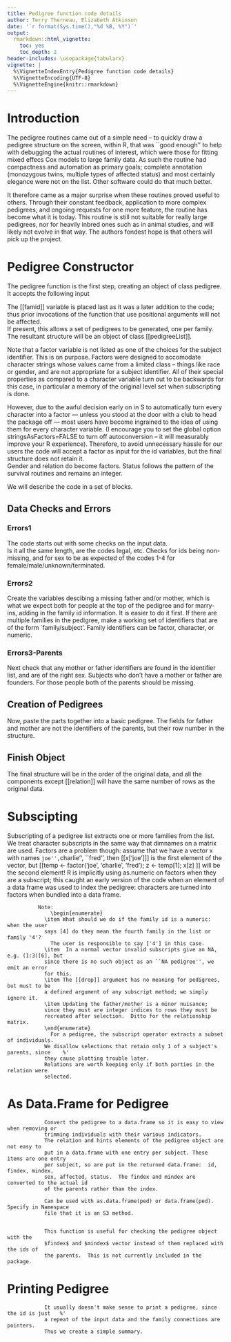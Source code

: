```yaml
---
title: Pedigree function code details
author: Terry Therneau, Elizabeth Atkinson
date: '`r format(Sys.time(),"%d %B, %Y")`'
output:
  rmarkdown::html_vignette:
    toc: yes
    toc_depth: 2
header-includes: \usepackage{tabularx}
vignette: |
  %\VignetteIndexEntry{Pedigree function code details}
  %\VignetteEncoding{UTF-8}
  %\VignetteEngine{knitr::rmarkdown}
---
```


Introduction
===============

The pedigree routines came out of a simple need -- to quickly draw a
pedigree structure on the screen, within R, that was ``good enough'' to
help with debugging the actual routines of interest, which were those for
fitting mixed effecs Cox models to large family data.  As such the routine
had compactness and automation as primary goals; complete annotation
(monozygous twins, multiple types of affected status) and most certainly
elegance were not on the list.  Other software could do that much
better.
        
It therefore came as a major surprise when these routines proved useful
to others.  Through their constant feedback, application to more
complex pedigrees, and ongoing requests for one more feature, the routine has 
become what it is today.  This routine is still not 
suitable for really large pedigrees, nor for heavily inbred ones such as in
animal studies, and will likely not evolve in that way.  The authors fondest
hope is that others will pick up the project.
        
Pedigree Constructor
========================
The pedigree function is the first step, creating an object of class pedigree.  
It accepts the following input
\begin{description}
\item[id] A numeric or character vector of subject identifiers.
\item[dadid] The identifier of the father.
\item[momid] The identifier of the mother.
\item[sex] The gender of the individual.  This can be a numeric variable
with codes of 1=male, 2=female, 3=unknown, 4=terminated, or NA=unknown.
A character or factor variable can also be supplied containing
the above; the string may be truncated and of arbitrary case.  A sex
value of 0=male 1=female is also accepted.
\item[status] Optional, a numeric variable with 0 = censored and 1 = dead.
\item[relationship] Optional, a matrix or data frame with three columns.
The first two contain the identifier values of the subject pairs, and
the third the code for their relationship: 1 = Monozygotic twin, 2=Dizygotic twin,
3= Twin of unknown zygosity, 4 = Spouse.  
\item[famid] Optional, a numeric or character vector of family identifiers.
\end{description}
        
The [[famid]] variable is placed last as it was a later addition to the
code; thus prior invocations of the function that use positional 
arguments will not be affected.                                      
If present, this allows a set of pedigrees to be generated, one per
family.  The resultant structure will be an object of class
[[pedigreeList]].
        
Note that a factor variable is not listed as one of the choices for the
subject identifier. This is on purpose.  Factors
were designed to accomodate character strings whose values came from a limited
class -- things like race or gender, and are not appropriate for a subject
identifier.  All of their special properties as compared to a character
variable turn out to be backwards for this case, in particular a memory
of the original level set when subscripting is done.

However, due to the awful decision early on in S to automatically turn every
character into a factor --- unless you stood at the door with a club to
head the package off --- most users have become ingrained to the idea of
using them for every character variable. 
(I encourage you to set the global option stringsAsFactors=FALSE to turn
            off autoconversion -- it will measurably improve your R experience).
Therefore, to avoid unnecessary hassle for our users 
the code will accept a factor as input for the id variables, but
the final structure does not retain it.  
Gender and relation do become factors.  Status follows the pattern of the 
survival routines and remains an integer.

We will describe the code in a set of blocks.

## Data Checks and Errors

### Errors1
The code starts out with some checks on the input data.  
Is it all the same length, are the codes legal, etc. Checks for ids being non-missing,
and for sex to be as expected of the codes 1-4 for female/male/unknown/terminated.
          
### Errors2
Create the variables descibing a missing father and/or mother,
which is what we expect both for people at the top of the
pedigree and for marry-ins, \emph{before} adding in the family
id information.  It is easier to do it first.
If there are multiple families in the pedigree, make a working set of
identifiers that are of the form `family/subject'.
Family identifiers can be factor, character, or numeric.

### Errors3-Parents

Next check that any mother or father identifiers are found in the identifier
list, and are of the right sex.
Subjects who don't have a mother or father are founders.  For those people 
both of the parents should be missing.

## Creation of Pedigrees
Now, paste the parts together into a basic pedigree.
The fields for father and mother are not the identifiers of
the parents, but their row number in the structure.

## Finish Object                  

The final structure will be in the order of the original data, and all the
components except [[relation]] will have the same number of rows as the original data.
                
                
Subscipting
==================
                
Subscripting of a pedigree list extracts one or more families from the
list.  We treat character subscripts in the same way that dimnames on
a matrix are used.  Factors are a problem though: assume that we
have a vector x with names ``joe'', ``charlie'', ``fred'', then
[[x['joe']]] is the first element of the vector, but
[[temp <- factor('joe', 'charlie', 'fred'); z <- temp[1]; x[z] ]] will
be the second element! 
R is implicitly using as.numeric on factors when they are a subscript;
this caught an early version of the code when an element of a data
frame was used to index the pedigree: characters are turned into factors
when bundled into a data frame.
                
              Note:
                  \begin{enumerate}
                \item What should we do if the family id is a numeric: when the user
                says [4] do they mean the fourth family in the list or family '4'?
                  The user is responsible to say ['4'] in this case.
                \item  In a normal vector invalid subscripts give an NA, e.g. (1:3)[6], but
                since there is no such object as an ``NA pedigree'', we emit an error
                for this.
                \item The [[drop]] argument has no meaning for pedigrees, but must to be
                a defined argument of any subscript method; we simply ignore it.
                \item Updating the father/mother is a minor nuisance;
                since they must are integer indices to rows they must be
                recreated after selection.  Ditto for the relationship matrix.  
                \end{enumerate}
                  For a pedigree, the subscript operator extracts a subset of individuals.
                We disallow selections that retain only 1 of a subject's parents, since    %'
                they cause plotting trouble later.
                Relations are worth keeping only if both parties in the relation were
                selected.

As Data.Frame for Pedigree
=============================
                
                Convert the pedigree to a data.frame so it is easy to view when removing or
                trimming individuals with their various indicators.  
                The relation and hints elements of the pedigree object are not easy to
                put in a data.frame with one entry per subject. These items are one entry 
                per subject, so are put in the returned data.frame:  id, findex, mindex, 
                sex, affected, status.  The findex and mindex are converted to the actual id
                of the parents rather than the index.
                
                Can be used with as.data.frame(ped) or data.frame(ped). Specify in Namespace
                file that it is an S3 method.
                
                
                This function is useful for checking the pedigree object with the
                $findex$ and $mindex$ vector instead of them replaced with the ids of 
                the parents.  This is not currently included in the package.

Printing Pedigree
===================
                It usually doesn't make sense to print a pedigree, since the id is just   %'
                a repeat of the input data and the family connections are pointers.
                Thus we create a simple summary.
